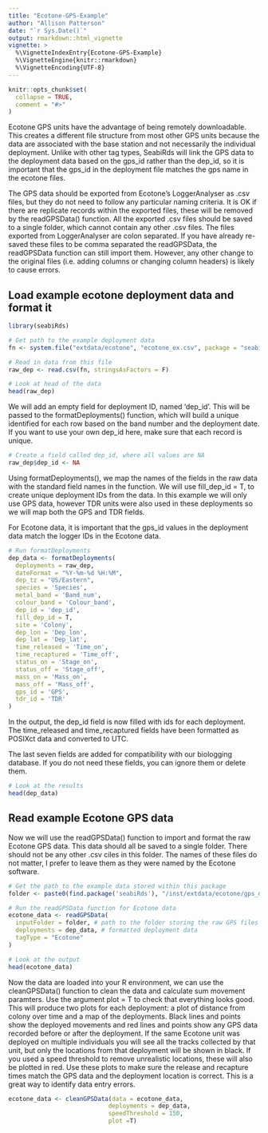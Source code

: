 ```yaml
---
title: "Ecotone-GPS-Example"
author: "Allison Patterson"
date: "`r Sys.Date()`"
output: rmarkdown::html_vignette
vignette: >
  %\VignetteIndexEntry{Ecotone-GPS-Example}
  %\VignetteEngine{knitr::rmarkdown}
  %\VignetteEncoding{UTF-8}
---
```


```r
knitr::opts_chunk$set(
  collapse = TRUE,
  comment = "#>"
)
```

Ecotone GPS units have the advantage of being remotely downloadable. This creates a different file structure from most other GPS units because the data are associated with the base station and not necessarily the individual deployment. Unlike with other tag types, SeabiRds will link the GPS data to the deployment data based on the gps_id rather than the dep_id, so it is important that the gps_id in the deployment file matches the gps name in the ecotone files. 

The GPS data should be exported from Ecotone's LoggerAnalyser as .csv files, but they do not need to follow any particular naming criteria. It is OK if there are replicate records within the exported files, these will be removed by the readGPSData() function. All the exported .csv files should be saved to a single folder, which cannot contain any other .csv files. The files exported from LoggerAnalyser are colon separated. If you have already re-saved these files to be comma separated the readGPSData, the readGPSData function can still import them. However, any other change to the original files (i.e. adding columns or changing column headers) is likely to cause errors.

## Load example ecotone deployment data and format it

```r

library(seabiRds)

# Get path to the example deployment data
fn <- system.file("extdata/ecotone", "ecotone_ex.csv", package = "seabiRds")

# Read in data from this file
raw_dep <- read.csv(fn, stringsAsFactors = F)

# Look at head of the data
head(raw_dep)

```

We will add an empty field for deployment ID, named 'dep_id'. This will be passed to the formatDeployments() function, which will build a unique identified for each row based on the band number and the deployment date. If you want to use your own dep_id here, make sure that each record is unique.

```r

# Create a field called dep_id, where all values are NA
raw_dep$dep_id <- NA

```

Using formatDeployments(), we map the names of the fields in the raw data with the standard field names in the function. We will use fill_dep_id = T, to create unique deployment IDs from the data. In this example we will only use GPS data, however TDR units were also used in these deployments so we will map both the GPS and TDR fields.

For Ecotone data, it is important that the gps_id values in the deployment data match the logger IDs in the Ecotone data.

```r

# Run formatDeployments
dep_data <- formatDeployments(
  deployments = raw_dep,
  dateFormat = "%Y-%m-%d %H:%M",
  dep_tz = "US/Eastern",
  species = 'Species',
  metal_band = 'Band_num',
  colour_band = 'Colour_band',
  dep_id = 'dep_id',
  fill_dep_id = T,
  site = 'Colony',
  dep_lon = 'Dep_lon',
  dep_lat = 'Dep_lat',
  time_released = 'Time_on',
  time_recaptured = 'Time_off',
  status_on = 'Stage_on',
  status_off = 'Stage_off',
  mass_on = 'Mass_on',
  mass_off = 'Mass_off',
  gps_id = 'GPS',
  tdr_id = 'TDR'
)

```

In the output, the dep_id field is now filled with ids for each deployment. The time_released and time_recaptured fields have been formatted as POSIXct data and converted to UTC. 

The last seven fields are added for compatibility with our biologging database. If you do not need these fields, you can ignore them or delete them.

```r

# Look at the results
head(dep_data)

```

## Read example Ecotone GPS data

Now we will use the readGPSData() function to import and format the raw Ecotone GPS data. This data should all be saved to a single folder. There should not be any other .csv ciles in this folder. The names of these files do not matter, I prefer to leave them as they were named by the Ecotone software.

```r

# Get the path to the example data stored within this package
folder <- paste0(find.package('seabiRds'), "/inst/extdata/ecotone/gps_data")

# Run the readGPSData function for Ecotone data
ecotone_data <- readGPSData(
  inputFolder = folder, # path to the folder storing the raw GPS files
  deployments = dep_data, # formatted deployment data
  tagType = "Ecotone"
)

# Look at the output
head(ecotone_data)

```

Now the data are loaded into your R environment, we can use the cleanGPSData() function to clean the data and calculate sum movement paramters. Use the argument plot = T to check that everything looks good. This will produce two plots for each deployment: a plot of distance from colony over time and a map of the deployments. Black lines and points show the deployed movements and red lines and points show any GPS data recorded before or after the deployment. If the same Ecotone unit was deployed on multiple individuals you will see all the tracks collected by that unit, but only the locations from that deployment will be shown in black. If you used a speed threshold to remove unrealistic locations, these will also be plotted in red. Use these plots to make sure the release and recapture times match the GPS data and the deployment location is correct. This is a great way to identify data entry errors. 

```r

ecotone_data <- cleanGPSData(data = ecotone_data,
                            deployments = dep_data,
                            speedThreshold = 150,
                            plot =T)

```
